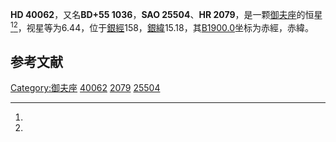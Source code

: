 {{Starbox begin
| name = HD 40062
}}
{{Starbox observe
| epoch = [[J2000.0|J2000.0]]
| constell = [[御夫座|御夫座]]<ref name=SIMBAD>{{cite web
 | url=http://simbad.u-strasbg.fr/simbad/sim-id?Ident=HR+2079
 | title=Pulsating variable Star
 | publisher=Centre de Données astronomiques de Strasbourg
 | work=SIMBAD
 | accessdate=2012-07-13
 | archive-date=2016-03-16
 | archive-url=https://web.archive.org/web/20160316150610/http://simbad.u-strasbg.fr/simbad/sim-id?Ident=HR+2079
 | dead-url=no
 }}</ref><ref name=DATA>{{cite web
 | url=http://vizier.u-strasbg.fr/viz-bin/VizieR-5?-out.add=.&-source=5050&-corr=PK=HR&-out.max=9999&HR=2079
 | title=VizieR Detailed Page
 | accessdate=2012-07-13
 | archive-date=2016-03-05
 | archive-url=https://web.archive.org/web/20160305000134/http://vizier.u-strasbg.fr/viz-bin/VizieR-5?-out.add=.&-source=5050&-corr=PK=HR&-out.max=9999&HR=2079
 | dead-url=no
 }}</ref>
| 星官 = 
| ra = {{RA|5|59|45.7}}<ref name=SIMBAD /><ref name=DATA />
| dec = {{DEC|+55|19|15}}<ref name=SIMBAD /><ref name=DATA />
| appmag_v = 6.44<ref name=SIMBAD /><ref name=DATA />
}}
{{Starbox character
| class = A5m<ref name=SIMBAD /><ref name=DATA />
| b-v = 0.31<ref name=SIMBAD /><ref name=DATA />
| u-b = 0.12<ref name=SIMBAD /><ref name=DATA />
| r-i = 0.13<ref name=SIMBAD /><ref name=DATA />
| variable = 
}}
{{Starbox astrometry
| radial_v = 0.12
| prop_mo_ra = 45
| parallax = 
| p_error = 
}}
{{Starbox catalog
| names =BD+55 1036，[[SAO星表|SAO]] 25504，[[HD星表|HD]] 40062，[[HR星表|HR]] 2079}}
{{Starbox reference |Simbad=HR+2079}}
{{Starbox end}}

'''HD 40062'''，又名'''BD+55 1036'''，'''SAO 25504'''、'''HR 2079'''，是一颗[[御夫座|御夫座]]的恒星<ref name=SIMBAD /><ref name=DATA />，视星等为6.44，位于[[銀道座標系|銀經]]158，[[銀道座標系|銀緯]]15.18，其[[B1900.0|B1900.0]]坐标为赤經{{RA|5|51|25.4}}，赤緯{{DEC|+55|15.18|46}}。

== 参考文献 ==
{{reflist}}

{{star-stub}}

[[Category:御夫座|Category:御夫座]]
[[Category:HD和HDE天體|40062]]
[[Category:HR天體|2079]]
[[Category:SAO天體|25504]]